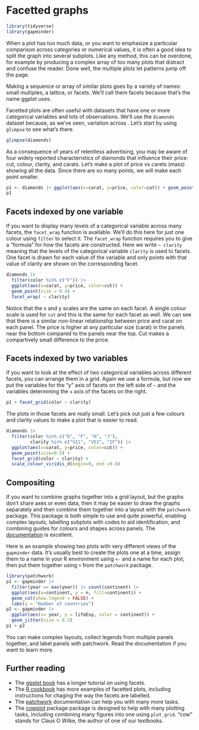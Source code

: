 # Facetted graphs {#facets}

```r
library(tidyverse)
library(gapminder)
```

When a plot has too much data, or you want to emphasize a particular comparison across categories or numerical values, it is often a good idea to split the graph into several subplots. Like any method, this can be overdone, for example by producing a complex array of too many plots that distract and confuse the reader. Done well, the multiple plots let patterns jump off the page.

Making a sequence or array of similar plots goes by a variety of names: small multiples, a lattice, or facets. We'll call them facets because that's the name ggplot uses.

Facetted plots are often useful with datasets that have one or more categorical variables and lots of observations. We'll use the `diamonds` dataset because, as we've seen, variation across . Let's start by using `glimpse` to see what's there.

```r
glimpse(diamonds)
```

As a consequence of years of relentless advertising, you may be aware of four widely reported characteristics of diamonds that influence their price: cut, colour, clarity, and carats. Let's make a plot of price vs carets (mass) showing all the data. Since there are so many points, we will make each point smaller.

```r
p1 <- diamonds |> ggplot(aes(x=carat, y=price, color=cut)) + geom_point(size=0.4)
p1
```
## Facets indexed by one variable

If you want to display many levels of a categorical variable across many facets, the `facet_wrap` function is available. We'll do this here for just one colour using `filter` to select it. The `facet_wrap` function requires you to give a "formula" for how the facets are constructed. Here we write `~ clarity` meaning that the levels of the categorical variable `clarity` is used to facets. One facet is drawn for each value of the variable and only points with that value of clarity are shown on the corresponding facet.

```r
diamonds |> 
  filter(color %in% c("F")) |>
  ggplot(aes(x=carat, y=price, color=cut)) + 
  geom_point(size = 0.4) +
  facet_wrap( ~ clarity) 
```

Notice that the x and y scales are the same on each facet. A single colour scale is used for `cut` and this is the same for each facet as well. We can see that there is a similar non-linear relationship between price and carat on each panel. The price is higher at any particular size (carat) in the panels near the bottom compared to the panels near the top. Cut makes a compartively small difference to the price. 

## Facets indexed by two variables

If you want to look at the effect of two categorical variables across different facets, you can arrange them in a grid. Again we use a formula, but now we put the variables for the "y" axis of facets on the left side of `~` and the variables determining the `x` axis of the facets on the right.

```r
p1 + facet_grid(color ~ clarity)
```

The plots in those facets are really small. Let's pick out just a few colours and clarity values to make a plot that is easier to read. 

```r
diamonds |> 
  filter(color %in% c("D", "F", "H", "J"), 
         clarity %in% c("SI1", "VS1", "IF")) |>
  ggplot(aes(x=carat, y=price, color=cut)) + 
  geom_point(size=0.5) +
  facet_grid(color ~ clarity) + 
  scale_colour_viridis_d(begin=0, end =0.8) 
```

## Compositing

If you want to combine graphs together into a grid layout, but the graphs don't share axes or even data, then it may be easier to draw the graphs separately and then combine them together into a layout with the `patchwork` package. This package is both simple to use and quite powerful, enabling complex layouts, labelling subplots with codes to aid identification, and combining guides for colours and shapes across panels. The [documentation](https://patchwork.data-imaginist.com/) is excellent.

Here is an example showing two plots with very different views of the `gapminder` data. It's usually best to create the plots one at a time, assign them to a name in your R environment using `<-` and a name for each plot, then put them together using `+` from the `patchwork` package.

```r
library(patchwork)
p1 <- gapminder |> 
  filter(year == max(year)) |> count(continent) |> 
  ggplot(aes(x=continent, y = n, fill=continent)) +
  geom_col(show.legend = FALSE) +
  labs(y = "Number of countries") 
p2 <- gapminder |>
  ggplot(aes(x= year, y = lifeExp, color = continent)) + 
  geom_jitter(size = 0.5)
p1 + p2 
```

You can make complex layouts, collect legends from multiple panels together, and label panels with patchwork. Read the documentation if you want to learn more.


## Further reading

* The [ggplot book](https://ggplot2-book.org/facet.html) has a longer tutorial on using facets.
* The [R cookbook](http://www.cookbook-r.com/Graphs/Facets_(ggplot2)/) has more examples of facetted plots, including instructions for chaging the way the facets are labelled.
* The [patchwork](https://patchwork.data-imaginist.com/) documentation can help you with many more tasks.
* The [cowplot](https://cran.r-project.org/web/packages/cowplot/vignettes/introduction.html#:~:text=The%20cowplot%20package%20is%20a,or%20mix%20plots%20with%20images.) package package is designed to help with many plotting tasks, including combining many figures into one using `plot_grid`. "cow" stands for Claus O Wilke, the author of one of our textbooks.



